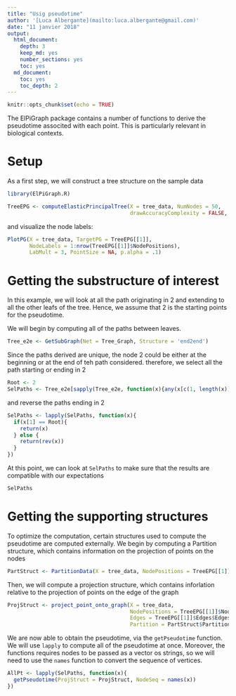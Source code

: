 ```yaml
---
title: "Usig pseudotime"
author: '[Luca Albergante](mailto:luca.albergante@gmail.com)'
date: "11 janvier 2018"
output:
  html_document:
    depth: 3
    keep_md: yes
    number_sections: yes
    toc: yes
  md_document:
    toc: yes
    toc_depth: 2
---
```


```r
knitr::opts_chunk$set(echo = TRUE)
```

The ElPiGraph package contains a number of functions to derive the pseudotime associted with each point. This is particularly relevant in biological contexts. 

# Setup

As a first step, we will construct a tree structure on the sample data

```r
library(ElPiGraph.R)

TreeEPG <- computeElasticPrincipalTree(X = tree_data, NumNodes = 50,
                                       drawAccuracyComplexity = FALSE, drawEnergy = FALSE)
```

and visualize the node labels:

```r
PlotPG(X = tree_data, TargetPG = TreeEPG[[1]],
       NodeLabels = 1:nrow(TreeEPG[[1]]$NodePositions),
       LabMult = 3, PointSize = NA, p.alpha = .1)
```


# Getting the substructure of interest

In this example, we will look at all the path originating in 2 and extending to all the other leafs of the tree. Hence, we assume that 2 is the starting points for the pseudotime.

We will begin by computing all of the paths between leaves.

```r
Tree_e2e <- GetSubGraph(Net = Tree_Graph, Structure = 'end2end')
```

Since the paths derived are unique, the node 2 could be either at the beginning or at the end of teh path considered. therefore, we select all the path starting or ending in 2 

```r
Root <- 2
SelPaths <- Tree_e2e[sapply(Tree_e2e, function(x){any(x[c(1, length(x))] == Root)})]
```

and reverse the paths ending in 2

```r
SelPaths <- lapply(SelPaths, function(x){
  if(x[1] == Root){
    return(x)
  } else {
    return(rev(x))
  }
})

```

At this point, we can look at `SelPaths` to make sure that the results are compatible with our expectations

```r
SelPaths
```

# Getting the supporting structures

To optimize the computation, certain structures used to compute the pseudotime are computed externally. We begin by computing a Partition structure, which contains information on the projection of points on the nodes

```r
PartStruct <- PartitionData(X = tree_data, NodePositions = TreeEPG[[1]]$NodePositions)
```

Then, we will compute a projection structure, which contains inforlation relative to the projection of points on the edge of the graph

```r
ProjStruct <- project_point_onto_graph(X = tree_data,
                                       NodePositions = TreeEPG[[1]]$NodePositions,
                                       Edges = TreeEPG[[1]]$Edges$Edges,
                                       Partition = PartStruct$Partition)
```

We are now able to obtain the pseudotime, via the `getPseudotime` function. We will use `lapply` to compute all of the pseudotime at once. Moreover, the functions requires nodes to be passed as a vector os strings, so we will need to use the `names` function to convert the sequence of vertices.

```r
AllPt <- lapply(SelPaths, function(x){
  getPseudotime(ProjStruct = ProjStruct, NodeSeq = names(x))
})
```










